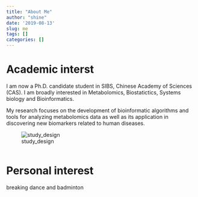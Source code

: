 ```yaml
---
title: "About Me"
author: "shine"
date: '2019-08-13'
slug: me
tags: []
categories: []
---
```

# Academic interst
I am now a Ph.D. candidate student in SIBS, Chinese Academy of Sciences (CAS). 
I am broadly interested in Metabolomics, Biostatictics, Systems biology and Bioinformatics.

My research focuses on the development of bioinformatic algorithms and tools 
for analyzing metabolomics data as well as its application in discovering new 
biomarkers related to human diseases. 

![study_design](study_design.jpg)
```
```
# Personal interest
breaking dance and badminton
```
```
